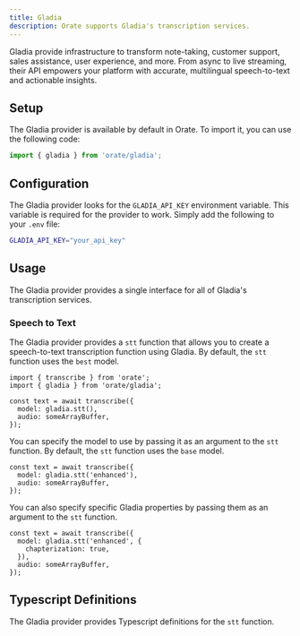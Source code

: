 ```yaml
---
title: Gladia
description: Orate supports Gladia's transcription services.
---
```



Gladia provide infrastructure to transform note-taking, customer support, sales assistance, user experience, and more. From async to live streaming, their API empowers your platform with accurate, multilingual speech-to-text and actionable insights.

## Setup

The Gladia provider is available by default in Orate. To import it, you can use the following code:

```ts
import { gladia } from 'orate/gladia';
```

## Configuration

The Gladia provider looks for the `GLADIA_API_KEY` environment variable. This variable is required for the provider to work. Simply add the following to your `.env` file:

```bash
GLADIA_API_KEY="your_api_key"
```

## Usage

The Gladia provider provides a single interface for all of Gladia's transcription services.

### Speech to Text

The Gladia provider provides a `stt` function that allows you to create a speech-to-text transcription function using Gladia. By default, the `stt` function uses the `best` model.

```tsx
import { transcribe } from 'orate';
import { gladia } from 'orate/gladia';

const text = await transcribe({
  model: gladia.stt(),
  audio: someArrayBuffer,
});
```

You can specify the model to use by passing it as an argument to the `stt` function. By default, the `stt` function uses the `base` model.

```tsx
const text = await transcribe({
  model: gladia.stt('enhanced'),
  audio: someArrayBuffer,
});
```

You can also specify specific Gladia properties by passing them as an argument to the `stt` function.

```tsx
const text = await transcribe({
  model: gladia.stt('enhanced', {
    chapterization: true,
  }),
  audio: someArrayBuffer,
});
```

## Typescript Definitions

The Gladia provider provides Typescript definitions for the `stt` function.

